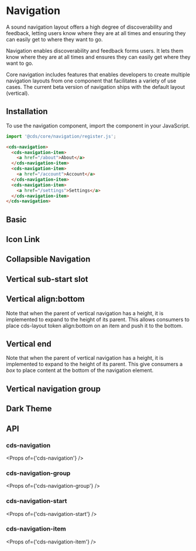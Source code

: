 
<Meta title="Components/Navigation" />

# Navigation

A sound navigation layout offers a high degree of discoverability and feedback, letting users know where they are at all
times and ensuring they can easily get to where they want to go.

Navigation enables discoverability and feedback forms users. It lets them know where they are at all times and ensures
they can easily get where they want to go.

Core navigation includes features that enables developers to create multiple navigation layouts from one component that
facilitates a variety of use cases. The current beta version of navigation ships with the default layout (vertical).

## Installation

To use the navigation component, import the component in your JavaScript.

```typescript
import '@cds/core/navigation/register.js';
```

```html
<cds-navigation>
  <cds-navigation-item>
    <a href="/about">About</a>
  </cds-navigation-item>
  <cds-navigation-item>
    <a href="/account">Account</a>
  </cds-navigation-item>
  <cds-navigation-item>
    <a href="/settings">Settings</a>
  </cds-navigation-item>
</cds-navigation>
```

## Basic

<Preview>
  <Story id="stories-navigation--vertical-basic" />
</Preview>

## Icon Link

<Preview>
  <Story id="stories-navigation--vertical-icon-link" />
</Preview>

## Collapsible Navigation

<Preview>
  <Story id="stories-navigation--collapsible-vertical-navigation" />
</Preview>

## Vertical sub-start slot

<Preview>
  <Story id="stories-navigation--vertical-basic-sub-start" />
</Preview>

## Vertical align:bottom

Note that when the parent of vertical navigation has a height, it is implemented to expand to the height of its parent.
This allows consumers to place cds-layout token align:bottom on an item and push it to the bottom.

<Preview>
  <Story id="stories-navigation--vertical-align-bottom" />
</Preview>

## Vertical end

Note that when the parent of vertical navigation has a height, it is implemented to expand to the height of its parent.
This give consumers a _box_ to place content at the bottom of the navigation element.

<Preview>
  <Story id="stories-navigation--vertical-end" />
</Preview>

## Vertical navigation group

<Preview>
  <Story id="stories-navigation--navigation-groups" />
</Preview>

## Dark Theme

<Preview>
  <Story id="stories-navigation--dark-theme" />
</Preview>

## API

### cds-navigation

<Props of={'cds-navigation'} />

### cds-navigation-group

<Props of={'cds-navigation-group'} />

### cds-navigation-start

<Props of={'cds-navigation-start'} />

### cds-navigation-item

<Props of={'cds-navigation-item'} />
